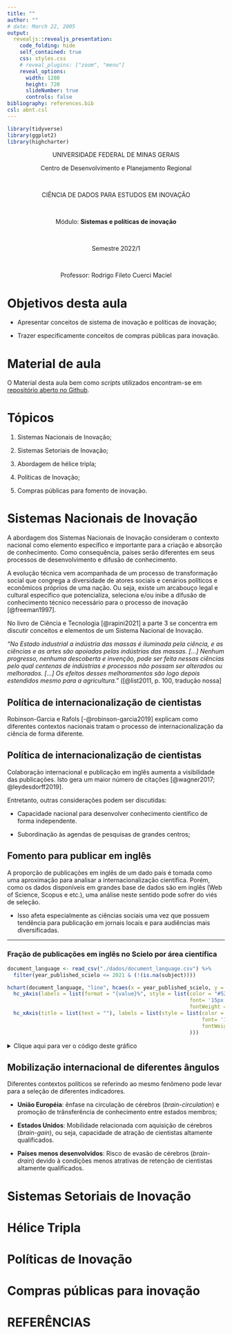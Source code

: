 ```yaml
---
title: ""
author: ""
# date: March 22, 2005
output: 
  revealjs::revealjs_presentation:
    code_folding: hide
    self_contained: true
    css: styles.css
    # reveal_plugins: ["zoom", "menu"]
    reveal_options:
      width: 1280
      height: 720
      slideNumber: true
      controls: false
bibliography: references.bib
csl: abnt.csl
---
```


```r

library(tidyverse)
library(ggplot2)
library(highcharter)


```

<center>

UNIVERSIDADE FEDERAL DE MINAS GERAIS

</center>

<center>

<medium>Centro de Desenvolvimento e Planejamento Regional</medium>

</center>

<br>

<center>

CIÊNCIA DE DADOS PARA ESTUDOS EM INOVAÇÃO

</center>

<br>

<center>

Módulo: **Sistemas e políticas de inovação**

</center>

<br>

<center>

Semestre 2022/1

</center>

<br>

<center>

Professor: Rodrigo Fileto Cuerci Maciel

</center>

# Objetivos desta aula

-   Apresentar conceitos de sistema de inovação e políticas de inovação;

-   Trazer especificamente conceitos de compras públicas para inovação.

# Material de aula

O Material desta aula bem como *scripts* utilizados encontram-se em [repositório aberto no Github](https://github.com/rodfileto-ufmg/ciencia_dados_inova/tree/main/03_cienciometria/apresenta%C3%A7%C3%A3o){target="_blank"}.

# Tópicos

1.  Sistemas Nacionais de Inovação;

2.  Sistemas Setoriais de Inovação;

3.  Abordagem de hélice tripla;

4.  Políticas de Inovação;

5.  Compras públicas para fomento de inovação.

# Sistemas Nacionais de Inovação

A abordagem dos Sistemas Nacionais de Inovação consideram o contexto nacional como elemento específico e importante para a criação e absorção de conhecimento. Como consequência, países serão diferentes em seus processos de desenvolvimento e difusão de conhecimento.

A evolução técnica vem acompanhada de um processo de transformação
social que congrega a diversidade de atores sociais e cenários
políticos e econômicos próprios de uma nação. Ou seja, existe um
arcabouço legal e cultural específico que potencializa, seleciona
e/ou inibe a difusão de conhecimento técnico necessário para o
processo de inovação [@freeman1997].

No livro de Ciência e Tecnologia [@rapini2021] a parte 3 se concentra em discutir conceitos e elementos de um Sistema Nacional de Inovação.

*"No Estado industrial a indústria das massas é iluminada pela ciência, e as ciências e as artes são apoiadas pelas indústrias das massas. [...] Nenhum progresso, nenhuma descoberta e invenção, pode ser feita nessas ciências pelo qual centenas de indústrias e processos não possam ser alterados ou melhorados. [...] Os efeitos desses melhoramentos são logo depois estendidos mesmo para a agricultura."* ([@list2011, p. 100, tradução nossa]

## Política de internacionalização de cientistas

Robinson-Garcia e Rafols [-@robinson-garcia2019] explicam como diferentes contextos nacionais tratam o processo de internacionalização da ciência de forma diferente.

## Política de internacionalização de cientistas

Colaboração internacional e publicação em inglês aumenta a visibilidade das publicações. Isto gera um maior número de citações [@wagner2017; @leydesdorff2019].

Entretanto, outras considerações podem ser discutidas:

-   Capacidade nacional para desenvolver conhecimento científico de forma independente.

-   Subordinação às agendas de pesquisas de grandes centros;

## Fomento para publicar em inglês

A proporção de publicações em inglês de um dado país é tomada como uma aproximação para analisar a internacionalização científica. Porém, como os dados disponíveis em grandes base de dados são em inglês (Web of Science, Scopus e etc.), uma análise neste sentido pode sofrer do viés de seleção.

-   Isso afeta especialmente as ciências sociais uma vez que possuem tendência para publicação em jornais locais e para audiências mais diversificadas.

----------------------------------------------------

### Fração de publicações em inglês no Scielo por área científica


```r

document_language <- read_csv("./dados/document_language.csv") %>%
  filter(year_published_scielo <= 2021 & (!(is.na(subject))))

hchart(document_language, "line", hcaes(x = year_published_scielo, y = round(100*(prop), digits = 2), group = subject)) %>%
  hc_yAxis(labels = list(format = "{value}%", style = list(color = "#525151",
                                                           font= '15px Helvetica',
                                                           fontWeight = "bold")), title = list(text = "")) %>%
  hc_xAxis(title = list(text = ""), labels = list(style = list(color = "#525151",
                                                               font= '15px Helvetica',
                                                               fontWeight = "bold"
                                                           )))

```


<details><summary>Clique aqui para ver o código deste gráfico</summary>

```r

library(highcharter)

# https://jkunst.com/highcharter/

document_language <- read_csv("./dados/document_language.csv") %>%
  filter(year_published_scielo <= 2021 & (!(is.na(subject))))
  
hchart(document_language, "line", hcaes(x = year_published_scielo, y = round(100*(prop), digits = 2), group = subject)) %>%
  hc_yAxis(labels = list(format = "{value}%"), title = list(text = "")) %>%
  hc_xAxis(title = list(text = ""))



```

</details>




## Mobilização internacional de diferentes ângulos

Diferentes contextos políticos se referindo ao mesmo fenômeno pode levar para a seleção de diferentes indicadores.

-   **União Européia**: ênfase na circulação de cérebros (*brain-circulation*) e promoção de trânsferência de conhecimento entre estados membros;

-   **Estados Unidos**: Mobilidade relacionada com aquisição de cérebros (*brain-gain*), ou seja, capacidade de atração de cientistas altamente qualificados.

-   **Países menos desenvolvidos**: Risco de evasão de cérebros (*brain-drain*) devido à condições menos atrativas de retenção de cientistas altamente qualificados.

# Sistemas Setoriais de Inovação

# Hélice Tripla

# Políticas de Inovação

# Compras públicas para inovação

# REFERÊNCIAS
